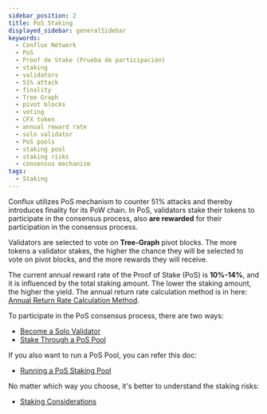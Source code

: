 ```yaml
---
sidebar_position: 2
title: PoS Staking
displayed_sidebar: generalSidebar
keywords:
  - Conflux Network
  - PoS
  - Proof de Stake (Prueba de participación)
  - staking
  - validators
  - 51% attack
  - finality
  - Tree Graph
  - pivot blocks
  - voting
  - CFX token
  - annual reward rate
  - solo validator
  - PoS pools
  - staking pool
  - staking risks
  - consensus mechanism
tags:
  - Staking
---
```


Conflux utilizes PoS mechanism to counter 51% attacks and thereby introduces finality for its PoW chain. In PoS, validators stake their tokens to participate in the consensus process, also **are rewarded** for their participation in the consensus process.

Validators are selected to vote on **Tree-Graph** pivot blocks. The more tokens a validator stakes, the higher the chance they will be selected to vote on pivot blocks, and the more rewards they will receive.

The current annual reward rate of the Proof of Stake (PoS) is **10%-14%**, and it is influenced by the total staking amount. The lower the staking amount, the higher the yield. The annual return rate calculation method is in here: [Annual Return Rate Calculation Method](/docs/general/conflux-basics/consensus-mechanisms/proof-of-stake/pos_overview#accrued-interest).

To participate in the PoS consensus process, there are two ways:

- [Become a Solo Validator](./become-a-solo-validator)
- [Stake Through a PoS Pool](./pos-pools-list)

If you also want to run a PoS Pool, you can refer this doc:

- [Running a PoS Staking Pool](./running-staking-pool)

No matter which way you choose, it's better to understand the staking risks:

- [Staking Considerations](./staking-considerations)
